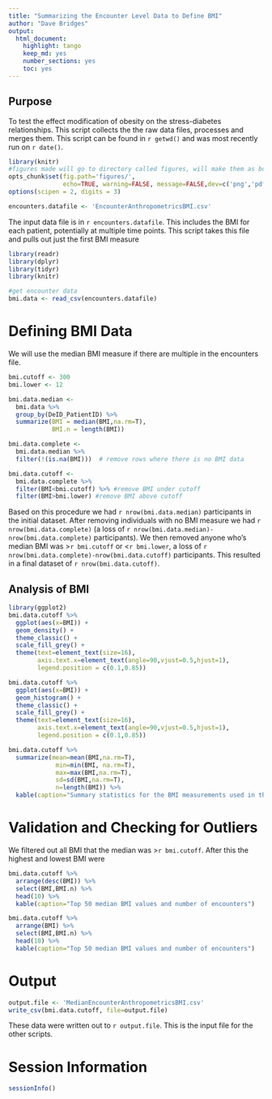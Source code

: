 ```yaml
---
title: "Summarizing the Encounter Level Data to Define BMI"
author: "Dave Bridges"
output:
  html_document:
    highlight: tango
    keep_md: yes
    number_sections: yes
    toc: yes
---
```


## Purpose

To test the effect modification of obesity on the stress-diabetes relationships. This script collects the the raw data files, processes and merges them. This script can be found in `r getwd()` and was most recently run on `r date()`.

```r
library(knitr)
#figures made will go to directory called figures, will make them as both png and pdf files 
opts_chunk$set(fig.path='figures/',
               echo=TRUE, warning=FALSE, message=FALSE,dev=c('png','pdf'))
options(scipen = 2, digits = 3)

encounters.datafile <- 'EncounterAnthropometricsBMI.csv'
```

The input data file is in `r encounters.datafile`. This includes the BMI for each patient, potentially at multiple time points. This script takes this file and pulls out just the first BMI measure

```r
library(readr)
library(dplyr)
library(tidyr)
library(knitr)

#get encounter data
bmi.data <- read_csv(encounters.datafile) 
```

# Defining BMI Data

We will use the median BMI measure if there are multiple in the encounters file.

```r
bmi.cutoff <- 300
bmi.lower <- 12

bmi.data.median <- 
  bmi.data %>%
  group_by(DeID_PatientID) %>%
  summarize(BMI = median(BMI,na.rm=T),
            BMI.n = length(BMI)) 

bmi.data.complete <-
  bmi.data.median %>%
  filter(!(is.na(BMI)))  # remove rows where there is no BMI data

bmi.data.cutoff <-
  bmi.data.complete %>%
  filter(BMI<bmi.cutoff) %>% #remove BMI under cutoff
  filter(BMI>bmi.lower) #remove BMI above cutoff
```

Based on this procedure we had `r nrow(bmi.data.median)` participants in the initial dataset.  After removing individuals with no BMI measure we had `r nrow(bmi.data.complete)` (a loss of `r nrow(bmi.data.median)-nrow(bmi.data.complete)` participants).  We then removed anyone who's median BMI was >`r bmi.cutoff` or <`r bmi.lower`, a loss of `r nrow(bmi.data.complete)-nrow(bmi.data.cutoff)` participants.  This resulted in a final dataset of `r nrow(bmi.data.cutoff)`.

## Analysis of BMI

```r
library(ggplot2)
bmi.data.cutoff %>%
  ggplot(aes(x=BMI)) +
  geom_density() +
  theme_classic() +
  scale_fill_grey() +
  theme(text=element_text(size=16),
        axis.text.x=element_text(angle=90,vjust=0.5,hjust=1),
        legend.position = c(0.1,0.85))

bmi.data.cutoff %>%
  ggplot(aes(x=BMI)) +
  geom_histogram() +
  theme_classic() +
  scale_fill_grey() +
  theme(text=element_text(size=16),
        axis.text.x=element_text(angle=90,vjust=0.5,hjust=1),
        legend.position = c(0.1,0.85))

bmi.data.cutoff %>%
  summarize(mean=mean(BMI,na.rm=T),
             min=min(BMI, na.rm=T),
             max=max(BMI,na.rm=T),
             sd=sd(BMI,na.rm=T),
             n=length(BMI)) %>%
  kable(caption="Summary statistics for the BMI measurements used in this study")
```

# Validation and Checking for Outliers

We filtered out all BMI that the median was \>`r bmi.cutoff`. After this the highest and lowest BMI were

```r
bmi.data.cutoff %>%
  arrange(desc(BMI)) %>%
  select(BMI,BMI.n) %>%
  head(10) %>%
  kable(caption="Top 50 median BMI values and number of encounters")

bmi.data.cutoff %>%
  arrange(BMI) %>%
  select(BMI,BMI.n) %>%
  head(10) %>%
  kable(caption="Top 50 median BMI values and number of encounters")
```

# Output

```r
output.file <- 'MedianEncounterAnthropometricsBMI.csv'
write_csv(bmi.data.cutoff, file=output.file)
```

These data were written out to `r output.file`. This is the input file for the other scripts.

# Session Information

```r
sessionInfo()
```
